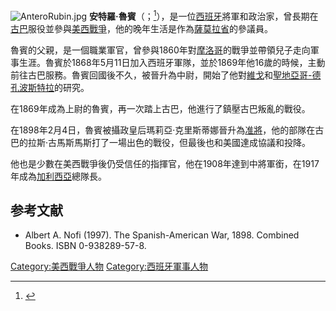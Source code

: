 [[File:AnteroRubin.jpg|thumb]]
'''安特羅·魯賓'''（{{lang-es|Antero Rubín}}；{{bd|1851年|2月15日|1935年|5月1日}}<ref>{{cite web|url=http://webcache.googleusercontent.com/search?q=cache:ZNWJDh9F-l0J:ariasdereyna.com/Documentos/Libros-otros/movimiento%2520nobiliario%2520%25201938-05.pdf+Antero+Rub%C3%ADn+Homent&hl=es|title=Movimiento Nobiliario - 1938|language=es}}{{Dead link|date=2018年10月 |bot=InternetArchiveBot |fix-attempted=yes }}</ref>），是一位[[西班牙|西班牙]]將軍和政治家，曾長期在[[古巴|古巴]]服役並參與[[美西戰爭|美西戰爭]]，他的晚年生活是作為[[薩莫拉省|薩莫拉省]]的參議員。

魯賓的父親，是一個職業軍官，曾參與1860年對[[摩洛哥|摩洛哥]]的戰爭並帶領兒子走向軍事生涯。魯賓於1868年5月11日加入西班牙軍隊，並於1869年他16歲的時候，主動前往古巴服務。魯賓回國後不久，被晉升為中尉，開始了他對[[維戈|維戈]]和[[聖地亞哥-德孔波斯特拉|聖地亞哥-德孔波斯特拉]]的研究。

在1869年成為上尉的魯賓，再一次踏上古巴，他進行了鎮壓古巴叛亂的戰役。

在1898年2月4日，魯賓被攝政皇后瑪莉亞·克里斯蒂娜晉升為[[准將|准將]]，他的部隊在古巴的拉斯·古馬斯馬斯打了一場出色的戰役，但最後也和美國達成協議和投降。

他也是少數在美西戰爭後仍受信任的指揮官，他在1908年達到中將軍銜，在1917年成為[[加利西亞|加利西亞]]總隊長。

==参考文献==
{{reflist}}
*Albert A. Nofi (1997). The Spanish-American War, 1898. Combined Books. ISBN 0-938289-57-8.

[[Category:美西戰爭人物|Category:美西戰爭人物]]
[[Category:西班牙軍事人物|Category:西班牙軍事人物]]